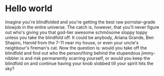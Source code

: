 # Hello world

Imagine you're blindfolded and you're getting the best raw pornstar-grade blowjob in the entire universe. The catch is, however, that you'll never figure out who's giving you that god-tier awesome schmösome sloppy toppy unless you take the blindfold off. It could be anybody, Ariana Grande, Ben Shapiro, Harold from the 7-11 near my house, or even your uncle's neighbour's fireman's cat. Now the question is: would you take off the blindfold and find out who the person/thing behind the stupendous jimmy-nibbler is and risk permanently scarring yourself, or would you keep the blindfold on and continue having your knob slobbed till your spirit hits the sky?